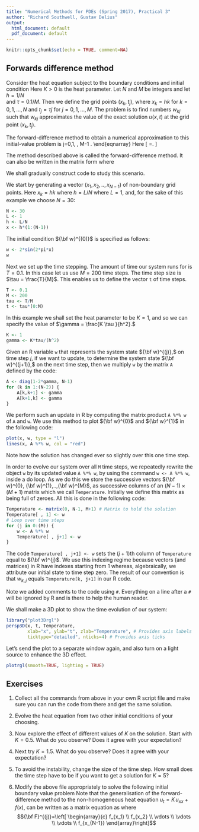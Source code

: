 ```yaml
---
title: "Numerical Methods for PDEs (Spring 2017), Practical 3"
author: "Richard Southwell, Gustav Delius"
output:
  html_document: default
  pdf_document: default
---
```


```r
knitr::opts_chunk$set(echo = TRUE, comment=NA)
```

## Forwards difference method

Consider the heat equation
\begin{equation}
u_{t}(x,t) = K u_{xx}(x,t), \quad
0<x< 1, \quad 0<t<0.1,   \label{a1}
\end{equation}
subject to the boundary conditions
\begin{equation}
u(0, t) = u(1, t)=0,   \label{a2}
\end{equation}
and initial condition
\begin{equation}
u(x, 0) = 2\sin(2\pi x).   \label{a3}
\end{equation}
Here $K > 0$ is the heat parameter. Let $N$ and $M$ be integers and let $h=1/N$  
and $\tau=0.1/M$. Then we define the grid points $(x_k, t_j)$, where 
$x_k=hk$ for $k=0,1,\dots,N$ and $t_j=\tau j$ for $j=0,1,\dots,M$. The
problem is to find numbers $w_{kj}$ such that $w_{kj}$ approximates the value of 
the exact solution $u(x,t)$ at the grid point $(x_k, t_j)$.

The forward-difference method to obtain a numerical approximation to
this initial-value problem is
\begin{eqnarray}
&&w_{k,0}=u_{0}(x_{k}), \quad k=1, \dots, N-1; \nonumber \\
&&w_{0,j}=w_{N,j}=0, \quad j=0, 1, \dots, M; \nonumber \\
&&w_{k,j+1}=\left(1-2\gamma\right)w_{kj}+
\gamma\left(
w_{k+1, j}+w_{k-1,j}\right),  \quad k=1, 2, \dots, N-1 \ \
{\rm and} \ \ j=0,1, \dots, M-1 . \nonumber
\end{eqnarray}
Here
\[
\gamma=\frac{K \tau}{h^{2}}.
\]

The method described above is called the forward-difference method.
It can also be written in the matrix form
\begin{equation}
{\bf w}^{(j)}=A{\bf w}^{(j-1)} \quad \hbox{for} \quad j=1,2,\dots, \label{b6}
\end{equation}
where
\begin{equation}
A=\left[
\begin{array}{cccccc}
1-2\gamma &\gamma &0      &\dots  &\dots &0 \\
\gamma &1-2\gamma &\gamma &\ddots  &     &\vdots \\
0      &\gamma &1-2\gamma &\gamma &\ddots &\vdots \\
\vdots &\ddots &\ddots &\ddots &\ddots &0 \\
\vdots &       &\ddots &\ddots &\ddots &\gamma \\
0      &\dots  &\dots  &0      &\gamma &1-2\gamma
\end{array}\right], \quad
{\bf w}^{(j)}=\left[
\begin{array}{c}
w_{1,j} \\
w_{2,j} \\
\vdots \\
\vdots \\
\vdots \\
w_{N-1,j}
\end{array}\right],
\label{b7}
\end{equation}

We shall gradually construct code to study this scenario. 

We start by generating a vector $(x_1,x_2,..,x_{N-1})$ of non-boundary grid points. Here $x_k = hk$ where $h = L/N$ where $L=1$, and, for the sake of this example we choose $N=30$:  

```r
N <- 30
L <- 1
h <- L/N
x <- h*(1:(N-1))
```

The initial condition ${\bf w}^{(0)}$ is specified as follows:

```r
w <- 2*sin(2*pi*x) 
w
```

Next we set up the time stepping. The amount of time our system runs for is 
$T=0.1.$ In this case let us use $M = 200$ time steps. The time step size is 
$\tau = \frac{T}{M}$. This enables us to define the vector `t` of time steps.   

```r
T <- 0.1
M <- 200
tau <- T/M
t <- tau*(0:M) 
```

In this example we shall set the heat parameter to be $K=1,$ and so we can specify the value of $\gamma = \frac{K \tau }{h^2}.$

```r
K <- 1
gamma <- K*tau/(h^2)
```

Given an R variable `w` that represents the system state ${\bf w}^{(j)},$ on time step $j$, if we want to update, to determine the system state ${\bf w}^{(j+1)},$ on the next time step, then we multiply `w` by the matrix `A` defined by the code:

```r
A <- diag(1-2*gamma, N-1)
for (k in 1:(N-2)) {
    A[k,k+1] <- gamma
    A[k+1,k] <- gamma
}
```

We perform such an update in R by computing the matrix product `A %*% w` of `A` and `w`.  We use this method to plot ${\bf w}^{0}$ and ${\bf w}^{1}$ in the following code: 

```r
plot(x, w, type = "l")
lines(x, A %*% w, col = "red")
```

Note how the solution has changed ever so slightly over this one time step.

In order to evolve our system over all `M` time steps, we repeatedly rewrite the object `w` by its updated value `A %*% w`, by using the command `w <- A %*% w`, inside a do loop. As we do this we store the successive vectors ${\bf w}^{0}, {\bf w}^{1},..,{\bf w}^{M}$, as successive columns of an $(N-1) \times (M+1)$  matrix which we call `Temperature`. Initially we define this matrix as being full of zeroes. All this is done in the following code:

```r
Temperature <- matrix(0, N-1, M+1) # Matrix to hold the solution
Temperature[ , 1] <- w
# Loop over time steps
for (j in 0:(M)) {
    w <- A %*% w
    Temperature[ , j+1] <- w
}

```

The code `Temperature[ , j+1] <- w` sets the $(j+1)$th column of `Temperature` equal to ${\bf w}^{j}$. We use this indexing regime because vectors (and matrices) in R have indexes starting from 1 whereas, algebraically, we attribute our initial state to time step zero. The result of our convention is that $w_{k,j}$ equals `Temperature[k, j+1]` in our R code. 

Note we added comments to the code using `#`. Everything on a line after a `#` 
will be ignored by R and is there to help the human reader.

We shall make a 3D plot to show the time evolution of our system:

```r
library("plot3Drgl") 
persp3D(x, t, Temperature,
        xlab="x", ylab="t", zlab="Temperature", # Provides axis labels
        ticktype="detailed", nticks=4) # Provides axis ticks
```

Let's send the plot to a separate window again, and also turn on a light source 
to enhance the 3D effect.
```r
plotrgl(smooth=TRUE, lighting = TRUE)
```



## Exercises

1) Collect all the commands from above in your own R script file and make sure 
you can run the code from there and get the same solution.

2) Evolve the heat equation from two other initial conditions of your choosing.

3) Now explore the effect of different values of $K$ on the solution. Start 
with $K=0.5$. What do you observe? Does it agree with your expectation?

4) Next try $K=1.5$. What do you observe? Does it agree with your expectation?

5) To avoid the instability, change the size of the time step. How small does
the time step have to be if you want to get a solution for $K=5$?

6) Modify the above file appropriately to solve the following initial boundary value problem
\begin{eqnarray}
&&u_{t}(x,t) = u_{xx}(x,t)-25 \sin(3\pi x), \quad
0<x< 1, \quad 0<t<0.2;   \label{b1} \\
&&u(0, t) = u(1, t)=0, \quad u(x, 0) = -1.5\sin(2\pi x).   \label{b2}
\end{eqnarray}
Note that the generalisation of the forward-difference method to the non-homogeneous heat equation
$u_{t}=K \, u_{xx} + f(x),$ can be written as a matrix equation as
\begin{equation}
{\bf w}^{(j)}=A{\bf w}^{(j-1)}+\tau {\bf F}^{(j-1)} \quad \hbox{for} \quad j=1,2,\dots, \label{d106}
\end{equation}
where
$${\bf F}^{(j)}=\left[
\begin{array}{c}
f_{x_1} \\ f_{x_2} \\ \vdots \\ \vdots \\ \vdots \\ f_{x_{N-1}} 
\end{array}\right]$$

